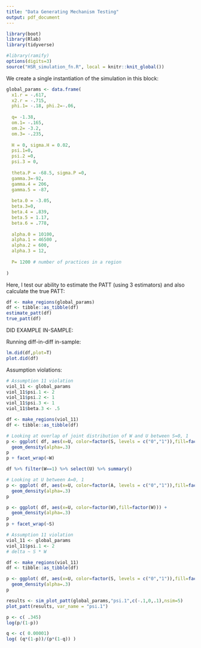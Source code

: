 ```yaml
---
title: "Data Generating Mechanism Testing"
output: pdf_document
---
```


```r
library(boot)
library(Rlab)
library(tidyverse)

#library(ramify)
options(digits=3)
source("HSR_simulation_fn.R", local = knitr::knit_global())

```

We create a single instantiation of the simulation in this block: 

```r
global_params <- data.frame(
  x1.r = -.617, 
  x2.r = -.715,
  phi.1= -.18, phi.2=-.06, 
  
  q= -1.38,
  om.1= -.165,
  om.2= -3.2,
  om.3= -.235,
  
  H = 0, sigma.H = 0.02,
  psi.1=0, 
  psi.2 =0,
  psi.3 = 0,
  
  theta.P = -68.5, sigma.P =0, 
  gamma.3=-92, 
  gamma.4 = 206, 
  gamma.5 = -87,
  
  beta.0 = -3.05,
  beta.3=0,
  beta.4 = .839,
  beta.5 = 1.17,
  beta.6 = .778, 
  
  alpha.0 = 10100,
  alpha.1 = 46500 , 
  alpha.2 = 600,
  alpha.3 = 12,
  
  P= 1200 # number of practices in a region
  
)
```

Here, I test our ability to estimate the PATT (using 3 estimators) and also calculate the true PATT: 

```r
df <- make_regions(global_params)
df <- tibble::as_tibble(df)
estimate_patt(df)
true_patt(df)
```


DID EXAMPLE IN-SAMPLE: 

Running diff-in-diff in-sample: 

```r
lm.did(df,plot=T)
plot.did(df)
```

Assumption violations:

```r
# Assumption 11 violation
viol_11 <- global_params
viol_11$psi.1 <- 2
viol_11$psi.2 <- 1
viol_11$psi.3 <- 1
viol_11$beta.3 <- .5

df <- make_regions(viol_11)
df <- tibble::as_tibble(df)

# Looking at overlap of joint distribution of W and U between S=0, 1
p <- ggplot( df, aes(x=U, color=factor(S, levels = c("0","1")),fill=factor(S, levels = c("0","1")))) + 
  geom_density(alpha=.3)
p
p + facet_wrap(~W)

df %>% filter(W==1) %>% select(U) %>% summary()

# Looking at U between A=0, 1
p <- ggplot( df, aes(x=U, color=factor(A, levels = c("0","1")),fill=factor(A, levels = c("0","1")))) + 
  geom_density(alpha=.3)
p

```

```r
p <- ggplot( df, aes(x=U, color=factor(W),fill=factor(W))) + 
  geom_density(alpha=.3)
p
p + facet_wrap(~S)
```

```r
# Assumption 11 violation
viol_11 <- global_params
viol_11$psi.1 <- 2
# delta ~ S * W

df <- make_regions(viol_11)
df <- tibble::as_tibble(df)

p <- ggplot( df, aes(x=U, color=factor(S, levels = c("0","1")),fill=factor(S, levels = c("0","1")))) + 
  geom_density(alpha=.3)
p
```



```r
results <- sim_plot_patt(global_params,"psi.1",c(-.1,0,.1),nsim=5)
plot_patt(results, var_name = "psi.1")
```

```r
p <- c( .345)
log(p/(1-p))

q <- c( 0.00001) 
log( (q*(1-p))/(p*(1-q)) )
```



